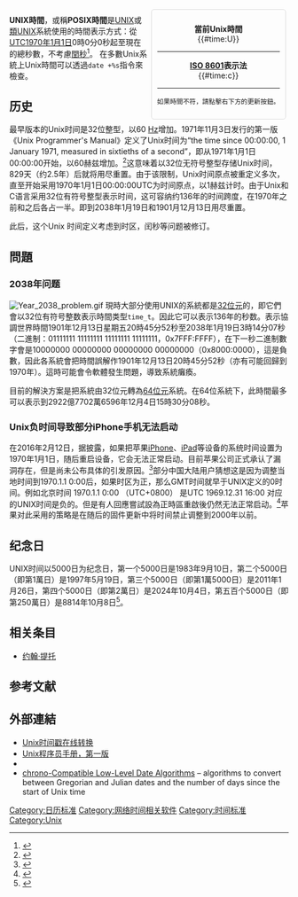 {{FPB}}
{{NoteTA
| G1 = IT
}}
{{Expand English}}
<div style="text-align: center; border: 1px solid #dbdbdb; border-radius: 5px; margin: 5px; padding: 10px; max-width: 250px; height: auto; float: right; ">'''當前Unix時間'''<br>{{#time:U}}<hr>'''[[ISO_8601|ISO 8601]]表示法'''<br>{{#time:c}}<hr><small>如果時間不符，請點擊右下方的更新按鈕。</small></div>

'''UNIX時間'''，或稱'''POSIX時間'''是[[UNIX|UNIX]]或[[類UNIX|類UNIX]]系統使用的時間表示方式：從[[協調世界時|UTC]][[1970年|1970年]][[1月1日|1月1日]]0時0分0秒起至現在的總秒數，不考慮[[閏秒|閏秒]]<ref>{{Cite web |url=http://www.madore.org/~david/computers/unix-leap-seconds.html |title=The Unix leap second mess |access-date=2016-02-14 |archive-date=2021-05-04 |archive-url=https://web.archive.org/web/20210504202722/http://www.madore.org/~david/computers/unix-leap-seconds.html |dead-url=no }}</ref>。 在多數Unix系統上Unix時間可以透過<code>date +%s</code>指令來檢查。

== 历史 ==
最早版本的Unix时间是32位整型，以60 [[Hertz|Hz]]增加。1971年11月3日发行的第一版《Unix Programmer's Manual》定义了Unix时间为“the time since 00:00:00, 1 January 1971, measured in sixtieths of a second”，即从1971年1月1日00:00:00开始，以60赫兹增加。<ref>{{cite book|title=Unix Programmer's Manual|edition=1st|url=https://www.bell-labs.com/usr/dmr/www/pdfs/man22.pdf|quote="''time'' returns the time since 00:00:00, 1 Jan. 1971, measured in sixtieths of a second."|date=1971-11-03|access-date=2012-03-28|archive-date=2022-03-05|archive-url=https://web.archive.org/web/20220305094724/https://www.bell-labs.com/usr/dmr/www/pdfs/man22.pdf}}</ref>这意味着以32位无符号整型存储Unix时间，829天（约2.5年）后就将用尽重置。由于该限制，Unix时间原点被重定义多次，直至开始采用1970年1月1日00:00:00UTC为时间原点，以1赫兹计时。由于Unix和C语言采用32位有符号整型表示时间，这可容纳约136年的时间跨度，在1970年之前和之后各占一半。即到2038年1月19日和1901月12月13日用尽重置。

此后，这个Unix 时间定义考虑到时区，闰秒等问题被修订。

== 問題 ==
=== 2038年问题 ===
{{Main|2038年問題}}
[[File:Year_2038_problem.gif|right]]
現時大部分使用UNIX的系統都是[[32位元|32位元]]的，即它們會以32位有符号整数表示時間类型<code>time_t</code>。因此它可以表示136年的秒数。表示協調世界時間1901年12月13日星期五20時45分52秒至2038年1月19日3時14分07秒（二進制：01111111 11111111 11111111 11111111，0x7FFF:FFFF），在下一秒二進制數字會是10000000 00000000 00000000 00000000（0x8000:0000），這是負數，因此各系統會把時間誤解作1901年12月13日20時45分52秒（亦有可能回歸到1970年）。這時可能會令軟體發生問題，導致系統癱瘓。

目前的解決方案是把系統由32位元轉為[[64位元|64位元]]系統。在64位系統下，此時間最多可以表示到2922億7702萬6596年12月4日15時30分08秒。

=== Unix负时间导致部分iPhone手机无法启动 ===
在2016年2月12日，据披露，如果把苹果[[iPhone|iPhone]]、[[iPad|iPad]]等设备的系统时间设置为1970年1月1日，随后重启设备，它会无法正常启动。目前苹果公司正式承认了漏洞存在，但是尚未公布具体的引发原因。<ref>{{cite web|title=苹果确认iPhone/iPad时间设置不对会变砖问题|url=http://tech.sina.com.cn/it/2016-02-16/doc-ifxpmpqt1264736.shtml|accessdate=2016-02-16|archive-date=2019-05-02|archive-url=https://web.archive.org/web/20190502104822/http://tech.sina.com.cn/it/2016-02-16/doc-ifxpmpqt1264736.shtml|dead-url=no}}</ref>部分中国大陆用户猜想这是因为调整当地时间到1970.1.1 0:00后，如果时区为正，那么GMT时间就早于UNIX定义的0时间。例如北京时间 1970.1.1 0:00 （UTC+0800） 是UTC 1969.12.31 16:00 对应的UNIX时间是负的。但是有人回應嘗試設為正時區重啟後仍然无法正常启动。<ref>{{cite web|title=为什么把部分苹果设备的系统时间调整为1970.1.1，重启后就会变砖？|url=https://www.zhihu.com/question/40316064/answer/86223495|access-date=2016-02-16|archive-date=2021-10-08|archive-url=https://web.archive.org/web/20211008145426/https://www.zhihu.com/question/40316064/answer/86223495|dead-url=no}}</ref>苹果对此采用的策略是在随后的固件更新中将时间禁止调整到2000年以前。

== 纪念日 ==
UNIX时间以5000日为纪念日，第一个5000日是1983年9月10日，第二个5000日（即第1萬日）是1997年5月19日，第三个5000日（即第1萬5000日）是2011年1月26日，第四个5000日（即第2萬日）是2024年10月4日，第五百个5000日（即第250萬日）是8814年10月8日<ref>{{cite web|title=About Unix epoch time|url=http://www.day15000.com/about-unix-epoch-time|accessdate=2011-01-27|deadurl=yes|archiveurl=https://web.archive.org/web/20110129180502/http://www.day15000.com/about-unix-epoch-time|archivedate=2011-01-29}}</ref>。

== 相关条目 ==
* [[约翰·提托|约翰·提托]]

== 参考文献 ==
{{Reflist}}

== 外部連結 ==
* [https://www.epochconvert.com Unix时间戳在线转换] {{Wayback|url=https://www.epochconvert.com/ |date=20220104031236 }}
* [https://www.bell-labs.com/usr/dmr/www/1stEdman.html Unix程序员手册，第一版]{{Wayback|url=https://www.bell-labs.com/usr/dmr/www/1stEdman.html |date=20140906222727 }}
* {{cite av media|last=Clewett|first=James|title=2,147,483,647 – The End of Time [Unix]|url=https://www.youtube.com/watch?v=QJQ691PTKsA|access-date=2020-05-30|archive-date=2021-05-04|archive-url=https://web.archive.org/web/20210504230049/https://www.youtube.com/watch?v=QJQ691PTKsA|dead-url=no}}
*[https://howardhinnant.github.io/date_algorithms.html chrono-Compatible Low-Level Date Algorithms] {{Wayback|url=https://howardhinnant.github.io/date_algorithms.html |date=20220122102746 }} – algorithms to convert between Gregorian and Julian dates and the number of days since the start of Unix time

{{Time themes}}
{{曆法}}

[[Category:日历标准|Category:日历标准]]
[[Category:网络时间相关软件|Category:网络时间相关软件]]
[[Category:时间标准|Category:时间标准]]
[[Category:Unix|Category:Unix]]